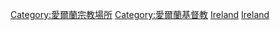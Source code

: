 {{Commons category|Churches in Ireland}}

[[Category:愛爾蘭宗教場所|Category:愛爾蘭宗教場所]]
[[Category:愛爾蘭基督教|Category:愛爾蘭基督教]]
[[Category:歐洲教堂|Ireland]]
[[Category:各国教堂|Ireland]]